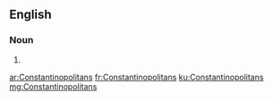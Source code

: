 ==English==

===Noun===
{{head|en|noun plural form}}

# {{plural of|Constantinopolitan|lang=en}}

[[ar:Constantinopolitans]]
[[fr:Constantinopolitans]]
[[ku:Constantinopolitans]]
[[mg:Constantinopolitans]]